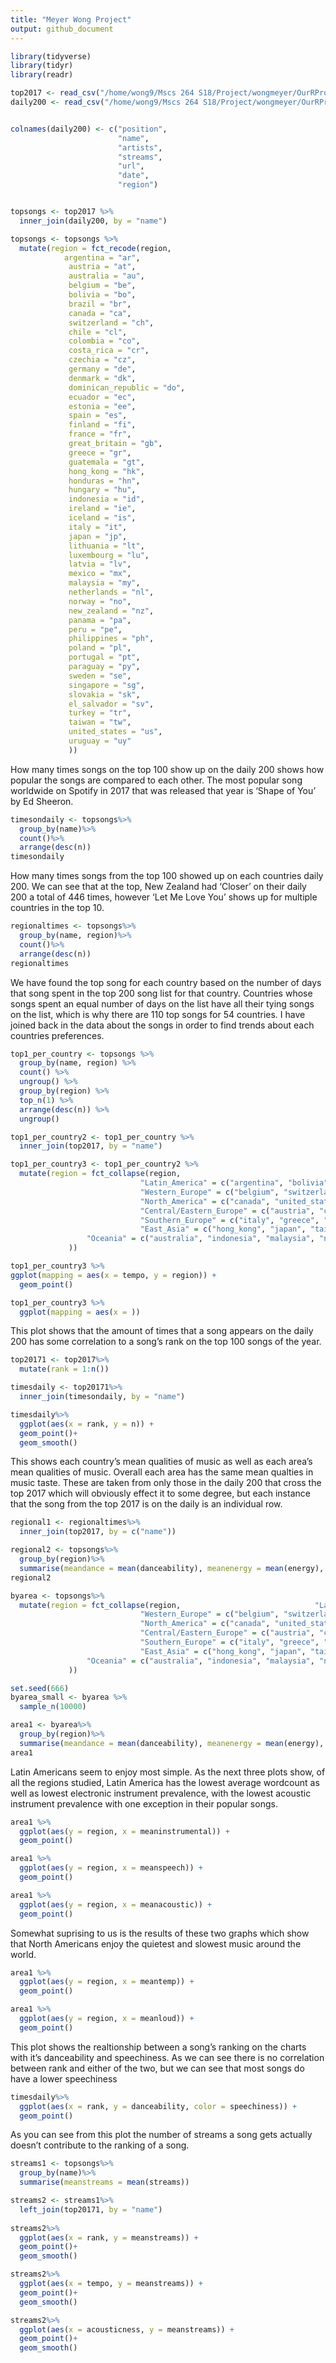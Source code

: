 ```yaml
---
title: "Meyer Wong Project"
output: github_document
---
```


```r
library(tidyverse)
library(tidyr)
library(readr)
```

```r
top2017 <- read_csv("/home/wong9/Mscs 264 S18/Project/wongmeyer/OurRProject/top2017.csv")
daily200 <- read_csv("/home/wong9/Mscs 264 S18/Project/wongmeyer/OurRProject/daily200.csv")


colnames(daily200) <- c("position",
                        "name",
                        "artists",
                        "streams",
                        "url",
                        "date",
                        "region")


topsongs <- top2017 %>%
  inner_join(daily200, by = "name")

topsongs <- topsongs %>% 
  mutate(region = fct_recode(region, 
            argentina = "ar",
             austria = "at",
             australia = "au",
             belgium = "be",
             bolivia = "bo",
             brazil = "br",
             canada = "ca",
             switzerland = "ch",
             chile = "cl",
             colombia = "co",
             costa_rica = "cr",
             czechia = "cz",
             germany = "de",
             denmark = "dk",
             dominican_republic = "do",
             ecuador = "ec",
             estonia = "ee",
             spain = "es",
             finland = "fi",
             france = "fr",
             great_britain = "gb",
             greece = "gr",
             guatemala = "gt",
             hong_kong = "hk",
             honduras = "hn",
             hungary = "hu",
             indonesia = "id",
             ireland = "ie",
             iceland = "is",
             italy = "it",
             japan = "jp",
             lithuania = "lt",
             luxembourg = "lu",
             latvia = "lv",
             mexico = "mx",
             malaysia = "my",
             netherlands = "nl",
             norway = "no",
             new_zealand = "nz",
             panama = "pa",
             peru = "pe",
             philippines = "ph",
             poland = "pl",
             portugal = "pt",
             paraguay = "py",
             sweden = "se",
             singapore = "sg",
             slovakia = "sk",
             el_salvador = "sv",
             turkey = "tr",
             taiwan = "tw",
             united_states = "us",
             uruguay = "uy"
             ))

```

How many times songs on the top 100 show up on the daily 200 shows how popular the songs are compared to each other.  The most popular song worldwide on Spotify in 2017 that was released that year is 'Shape of You' by Ed Sheeron.
```r
timesondaily <- topsongs%>%
  group_by(name)%>%
  count()%>%
  arrange(desc(n))
timesondaily
```

How many times songs from the top 100 showed up on each countries daily 200. We can see that at the top, New Zealand had 'Closer' on their daily 200 a total of 446 times, however 'Let Me Love You' shows up for multiple countries in the top 10.
```r
regionaltimes <- topsongs%>%
  group_by(name, region)%>%
  count()%>%
  arrange(desc(n))
regionaltimes
```

We have found the top song for each country based on the number of days that song spent in the top 200 song list for that country.  Countries whose songs spent an equal number of days on the list have all their tying songs on the list, which is why there are 110 top songs for 54 countries.  I have joined back in the data about the songs in order to find trends about each countries preferences.

```r
top1_per_country <- topsongs %>%
  group_by(name, region) %>%
  count() %>%
  ungroup() %>%
  group_by(region) %>%
  top_n(1) %>%
  arrange(desc(n)) %>%
  ungroup()

top1_per_country2 <- top1_per_country %>%
  inner_join(top2017, by = "name")

top1_per_country3 <- top1_per_country2 %>%
  mutate(region = fct_collapse(region,
                             "Latin_America" = c("argentina", "bolivia", "brazil", "chile", "colombia", "costa_rica", "dominican_republic", "ecuador", "guatemala", "mexico", "panama", "peru", "portugal", "paraguay", "el_salvador", "uruguay", "honduras"),
                             "Western_Europe" = c("belgium", "switzerland", "germany", "denmark", "spain", "finland", "france", "great_britain", "ireland", "iceland", "luxembourg", "netherlands", "norway", "sweden"),
                             "North_America" = c("canada", "united_states"),
                             "Central/Eastern_Europe" = c("austria", "czechia", "estonia", "hungary", "lithuania", "latvia", "poland", "slovakia"), 
                             "Southern_Europe" = c("italy", "greece", "turkey"),
                             "East_Asia" = c("hong_kong", "japan", "taiwan"), 
                 "Oceania" = c("australia", "indonesia", "malaysia", "new_zealand", "philippines", "singapore")
             ))

top1_per_country3 %>%
ggplot(mapping = aes(x = tempo, y = region)) +
  geom_point()

top1_per_country3 %>%
  ggplot(mapping = aes(x = ))
```

This plot shows that the amount of times that a song appears on the daily 200 has some correlation to a song's rank on the top 100 songs of the year. 
```r
top20171 <- top2017%>% 
  mutate(rank = 1:n()) 

timesdaily <- top20171%>%
  inner_join(timesondaily, by = "name")

timesdaily%>%
  ggplot(aes(x = rank, y = n)) +
  geom_point()+
  geom_smooth()
```

This shows each country's mean qualities of music as well as each area's mean qualities of music. Overall each area has the same mean qualties in music taste. These are taken from only those in the daily 200 that cross the top 2017 which will obviously effect it to some degree, but each instance that the song from the top 2017 is on the daily is an individual row. 
```r
regional1 <- regionaltimes%>%
  inner_join(top2017, by = c("name"))

regional2 <- topsongs%>%
  group_by(region)%>%
  summarise(meandance = mean(danceability), meanenergy = mean(energy), meanloud = mean(loudness), meanspeech = mean(speechiness), meanacoustic = mean(acousticness), meaninstrumental = mean(instrumentalness), meanliveness = mean(liveness), meanvalence = mean(valence), meantemp = mean(tempo))
regional2

byarea <- topsongs%>%
  mutate(region = fct_collapse(region,                              "Latin_America" = c("argentina", "bolivia", "brazil", "chile", "colombia", "costa_rica", "dominican_republic", "ecuador", "guatemala", "mexico", "panama", "peru", "portugal", "paraguay", "el_salvador", "uruguay", "honduras"),
                             "Western_Europe" = c("belgium", "switzerland", "germany", "denmark", "spain", "finland", "france", "great_britain", "ireland", "iceland", "luxembourg", "netherlands", "norway", "sweden"),
                             "North_America" = c("canada", "united_states"),
                             "Central/Eastern_Europe" = c("austria", "czechia", "estonia", "hungary", "lithuania", "latvia", "poland", "slovakia"), 
                             "Southern_Europe" = c("italy", "greece", "turkey"),
                             "East_Asia" = c("hong_kong", "japan", "taiwan"), 
                 "Oceania" = c("australia", "indonesia", "malaysia", "new_zealand", "philippines", "singapore")
             ))

set.seed(666)
byarea_small <- byarea %>%
  sample_n(10000)

area1 <- byarea%>%
  group_by(region)%>%
  summarise(meandance = mean(danceability), meanenergy = mean(energy), meanloud = mean(loudness), meanspeech = mean(speechiness), meanacoustic = mean(acousticness), meaninstrumental = mean(instrumentalness), meanliveness = mean(liveness), meanvalence = mean(valence), meantemp = mean(tempo))
area1

```

Latin Americans seem to enjoy most simple.  As the next three plots show, of all the regions studied, Latin America has the lowest average wordcount as well as lowest electronic instrument prevalence, with the lowest acoustic instrument prevalence with one exception in their popular songs.

```r
area1 %>%
  ggplot(aes(y = region, x = meaninstrumental)) +
  geom_point()

area1 %>%
  ggplot(aes(y = region, x = meanspeech)) +
  geom_point()

area1 %>% 
  ggplot(aes(y = region, x = meanacoustic)) +
  geom_point()
```

Somewhat suprising to us is the results of these two graphs which show that North Americans enjoy the quietest and slowest music around the world.

```r
area1 %>%
  ggplot(aes(y = region, x = meantemp)) +
  geom_point()

area1 %>%
  ggplot(aes(y = region, x = meanloud)) +
  geom_point()
```

This plot shows the realtionship between a song's ranking on the charts with it's danceability and speechiness. As we can see there is no correlation between rank and either of the two, but we can see that most songs do have a lower speechiness 
```r
timesdaily%>%
  ggplot(aes(x = rank, y = danceability, color = speechiness)) +
  geom_point()
```

As you can see from this plot the number of streams a song gets actually doesn't contribute to the ranking of a song.
```r
streams1 <- topsongs%>%
  group_by(name)%>%
  summarise(meanstreams = mean(streams))

streams2 <- streams1%>%
  left_join(top20171, by = "name")
  
streams2%>%
  ggplot(aes(x = rank, y = meanstreams)) + 
  geom_point()+
  geom_smooth()

streams2%>%
  ggplot(aes(x = tempo, y = meanstreams)) + 
  geom_point()+
  geom_smooth()

streams2%>%
  ggplot(aes(x = acousticness, y = meanstreams)) + 
  geom_point()+
  geom_smooth()
```

